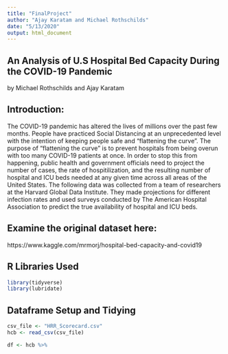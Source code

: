 ```yaml
---
title: "FinalProject"
author: "Ajay Karatam and Michael Rothschilds"
date: "5/13/2020"
output: html_document
---
```

## An Analysis of U.S Hospital Bed Capacity During the COVID-19 Pandemic
by Michael Rothschilds and Ajay Karatam

## Introduction: 
The COVID-19 pandemic has altered the lives of millions over the past few months. People have practiced Social Distancing at an unprecedented level with the intention of keeping people safe and "flattening the curve". The purpose of "flattening the curve" is to prevent hospitals from being overun with too many COVID-19 patients at once. In order to stop this from happening, public health and government officials need to project the number of cases, the rate of hospitilization, and the resulting number of hospital and ICU beds needed at any given time across all areas of the United States. The following data was collected from a team of researchers at the Harvard Global Data Institute. They made projections for different infection rates and used surveys conducted by The American Hospital Association to predict the true availability of hospital and ICU beds.

## Examine the original dataset here: 
https://www.kaggle.com/mrmorj/hospital-bed-capacity-and-covid19

## R Libraries Used
``` r
library(tidyverse)
library(lubridate)
```



## Dataframe Setup and Tidying

```r
csv_file <- "HRR_Scorecard.csv"
hcb <- read_csv(csv_file)

df <- hcb %>%
  
  
  
  
```

